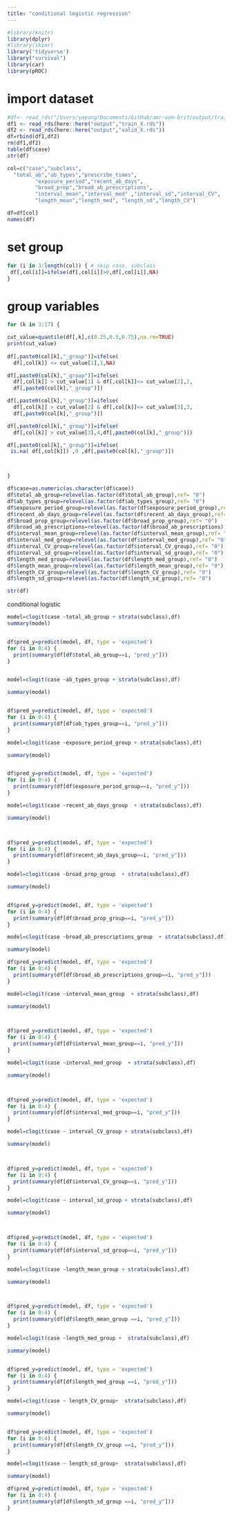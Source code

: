 ```yaml
---
title: "conditional logistic regression"
---
```


```r
#library(knitr)
library(dplyr)
#library(skimr)
library('tidyverse')
library("survival")
library(car)
library(pROC)
```

# import dataset
```r
#df<- read_rds("/Users/yayang/Documents/GitHub/amr-uom-brit/output/train_X.rds")
df1 <- read_rds(here::here("output","train_X.rds"))
df2 <- read_rds(here::here("output","valid_X.rds"))
df=rbind(df1,df2)
rm(df1,df2)
table(df$case)
str(df)

col=c("case","subclass",
  "total_ab","ab_types","prescribe_times",
         "exposure_period","recent_ab_days", 
         "broad_prop","broad_ab_prescriptions",
         "interval_mean","interval_med" ,"interval_sd","interval_CV",
         "length_mean","length_med", "length_sd","length_CV")

df=df[col]
names(df)
```

# set group
```r
for (i in 3:length(col)) { # skip case, subclass
 df[,col[i]]=ifelse(df[,col[i]]>0,df[,col[i]],NA)
}
```

# group variables
```r
for (k in 3:17) {

cut_value=quantile(df[,k],c(0.25,0.5,0.75),na.rm=TRUE)
print(cut_value)
  
df[,paste0(col[k],"_group")]=ifelse(
  df[,col[k]] <= cut_value[1],1,NA)  

df[,paste0(col[k],"_group")]=ifelse(
  df[,col[k]] > cut_value[1] & df[,col[k]]<= cut_value[2],2, 
  df[,paste0(col[k],"_group")])  

df[,paste0(col[k],"_group")]=ifelse(
  df[,col[k]] > cut_value[2] & df[,col[k]]<= cut_value[3],3, 
  df[,paste0(col[k],"_group")])  

df[,paste0(col[k],"_group")]=ifelse(
  df[,col[k]] > cut_value[3],4,df[,paste0(col[k],"_group")])  

df[,paste0(col[k],"_group")]=ifelse(
 is.na( df[,col[k]]) ,0 ,df[,paste0(col[k],"_group")])  



}
```




```r

df$case=as.numeric(as.character(df$case))
df$total_ab_group=relevel(as.factor(df$total_ab_group),ref= "0")
df$ab_types_group=relevel(as.factor(df$ab_types_group),ref= "0")
df$exposure_period_group=relevel(as.factor(df$exposure_period_group),ref= "0")
df$recent_ab_days_group=relevel(as.factor(df$recent_ab_days_group),ref= "0")
df$broad_prop_group=relevel(as.factor(df$broad_prop_group),ref= "0")
df$broad_ab_prescriptions=relevel(as.factor(df$broad_ab_prescriptions),ref= "0")
df$interval_mean_group=relevel(as.factor(df$interval_mean_group),ref= "0")
df$interval_med_group=relevel(as.factor(df$interval_med_group),ref= "0")
df$interval_CV_group=relevel(as.factor(df$interval_CV_group),ref= "0")
df$interval_sd_group=relevel(as.factor(df$interval_sd_group),ref= "0")
df$length_med_group=relevel(as.factor(df$length_med_group),ref= "0")
df$length_mean_group=relevel(as.factor(df$length_mean_group),ref= "0")
df$length_CV_group=relevel(as.factor(df$length_CV_group),ref= "0")
df$length_sd_group=relevel(as.factor(df$length_sd_group),ref= "0")

str(df)
```


conditional logistic

```r
model=clogit(case ~total_ab_group + strata(subclass),df) 
summary(model)


df$pred_y=predict(model, df, type = 'expected')
for (i in 0:4) {
  print(summary(df[df$total_ab_group==i, "pred_y"]))
}



```

```r
model=clogit(case ~ab_types_group + strata(subclass),df) 

summary(model)


df$pred_y=predict(model, df, type = 'expected')
for (i in 0:4) {
  print(summary(df[df$ab_types_group==i, "pred_y"]))
}

```

```r
model=clogit(case ~exposure_period_group + strata(subclass),df) 

summary(model)


df$pred_y=predict(model, df, type = 'expected')
for (i in 0:4) {
  print(summary(df[df$exposure_period_group==i, "pred_y"]))
}
```

```r
model=clogit(case ~recent_ab_days_group  + strata(subclass),df) 

summary(model)



df$pred_y=predict(model, df, type = 'expected')
for (i in 0:4) {
  print(summary(df[df$recent_ab_days_group==i, "pred_y"]))
}
```

```r
model=clogit(case ~broad_prop_group  + strata(subclass),df) 

summary(model)


df$pred_y=predict(model, df, type = 'expected')
for (i in 0:4) {
  print(summary(df[df$broad_prop_group==i, "pred_y"]))
}
```

```r
model=clogit(case ~broad_ab_prescriptions_group  + strata(subclass),df) 

summary(model)

df$pred_y=predict(model, df, type = 'expected')
for (i in 0:4) {
  print(summary(df[df$broad_ab_prescriptions_group==i, "pred_y"]))
}


```

```r
model=clogit(case ~interval_mean_group  + strata(subclass),df) 

summary(model)



df$pred_y=predict(model, df, type = 'expected')
for (i in 0:4) {
  print(summary(df[df$interval_mean_group==i, "pred_y"]))
}

```

```r
model=clogit(case ~interval_med_group  + strata(subclass),df) 

summary(model)



df$pred_y=predict(model, df, type = 'expected')
for (i in 0:4) {
  print(summary(df[df$interval_med_group==i, "pred_y"]))
}
```

```r
model=clogit(case ~ interval_CV_group + strata(subclass),df) 

summary(model)



df$pred_y=predict(model, df, type = 'expected')
for (i in 0:4) {
  print(summary(df[df$interval_CV_group==i, "pred_y"]))
}
```

```r
model=clogit(case ~ interval_sd_group + strata(subclass),df) 

summary(model)



df$pred_y=predict(model, df, type = 'expected')
for (i in 0:4) {
  print(summary(df[df$interval_sd_group==i, "pred_y"]))
}
```



```r
model=clogit(case ~length_mean_group + strata(subclass),df) 

summary(model)



df$pred_y=predict(model, df, type = 'expected')
for (i in 0:4) {
  print(summary(df[df$length_mean_group ==i, "pred_y"]))
}
```

```r
model=clogit(case ~length_med_group +  strata(subclass),df) 

summary(model)


df$pred_y=predict(model, df, type = 'expected')
for (i in 0:4) {
  print(summary(df[df$length_med_group ==i, "pred_y"]))
}
```

```r
model=clogit(case ~ length_CV_group+  strata(subclass),df) 

summary(model)


df$pred_y=predict(model, df, type = 'expected')
for (i in 0:4) {
  print(summary(df[df$length_CV_group ==i, "pred_y"]))
}
```

```r
model=clogit(case ~ length_sd_group+  strata(subclass),df) 

summary(model)

df$pred_y=predict(model, df, type = 'expected')
for (i in 0:4) {
  print(summary(df[df$length_sd_group ==i, "pred_y"]))
}
```
